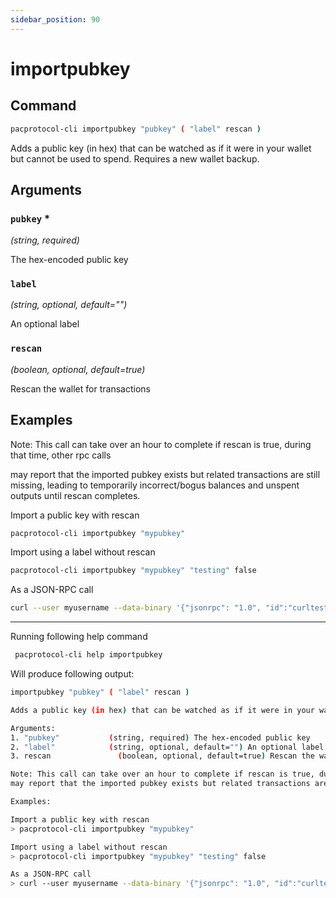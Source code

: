 ```yaml
---
sidebar_position: 90
---
```


# importpubkey
## Command

```bash
pacprotocol-cli importpubkey "pubkey" ( "label" rescan )
```

Adds a public key (in hex) that can be watched as if it were in your wallet but cannot be used to spend. Requires a new wallet backup.



## Arguments

### `pubkey` <span class='asterisk'>*</span>
*(string, required)*

The hex-encoded public key


### `label` 
*(string, optional, default="")*

An optional label


### `rescan` 
*(boolean, optional, default=true)*

Rescan the wallet for transactions


## Examples
Note: This call can take over an hour to complete if rescan is true, during that time, other rpc calls

may report that the imported pubkey exists but related transactions are still missing, leading to temporarily incorrect/bogus balances and unspent outputs until rescan completes.





Import a public key with rescan

```bash
pacprotocol-cli importpubkey "mypubkey"
```



Import using a label without rescan

```bash
pacprotocol-cli importpubkey "mypubkey" "testing" false
```



As a JSON-RPC call

```bash
curl --user myusername --data-binary '{"jsonrpc": "1.0", "id":"curltest", "method": "importpubkey", "params": ["mypubkey", "testing", false] }' -H 'content-type: text/plain;' http://127.0.0.1:1111/
```


___

Running following help command
```bash
 pacprotocol-cli help importpubkey
```
Will produce following output:


```bash
importpubkey "pubkey" ( "label" rescan )

Adds a public key (in hex) that can be watched as if it were in your wallet but cannot be used to spend. Requires a new wallet backup.

Arguments:
1. "pubkey"           (string, required) The hex-encoded public key
2. "label"            (string, optional, default="") An optional label
3. rescan               (boolean, optional, default=true) Rescan the wallet for transactions

Note: This call can take over an hour to complete if rescan is true, during that time, other rpc calls
may report that the imported pubkey exists but related transactions are still missing, leading to temporarily incorrect/bogus balances and unspent outputs until rescan completes.

Examples:

Import a public key with rescan
> pacprotocol-cli importpubkey "mypubkey"

Import using a label without rescan
> pacprotocol-cli importpubkey "mypubkey" "testing" false

As a JSON-RPC call
> curl --user myusername --data-binary '{"jsonrpc": "1.0", "id":"curltest", "method": "importpubkey", "params": ["mypubkey", "testing", false] }' -H 'content-type: text/plain;' http://127.0.0.1:1111/

```

